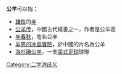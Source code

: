 '''公羊'''可以指：
* [[雄性|雄性]]的[[羊|羊]]
* [[公羊传|公羊传]]，中國古代經書之一，作者是公羊高
* [[羊春秋|羊春秋]]，笔名公羊
* [[羊男的冰島冒險|羊男的冰島冒險]]，於中國的片名為公羊
* [[洛杉磯公羊|洛杉磯公羊]]，一支[[美式足球|美式足球]]球隊

{{disambig}}

[[Category:二字消歧义|Category:二字消歧义]]